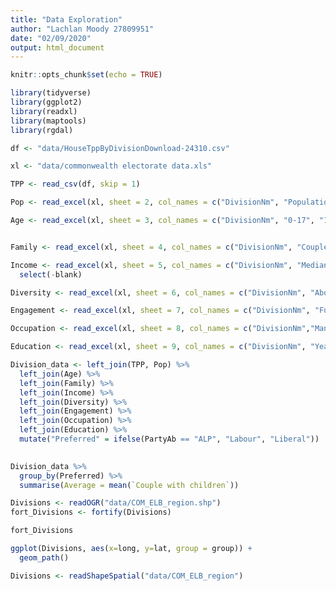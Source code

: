 ```yaml
---
title: "Data Exploration"
author: "Lachlan Moody 27809951"
date: "02/09/2020"
output: html_document
---
```


```r
knitr::opts_chunk$set(echo = TRUE)

library(tidyverse)
library(ggplot2)
library(readxl)
library(maptools)
library(rgdal)
```

```r
df <- "data/HouseTppByDivisionDownload-24310.csv"

xl <- "data/commonwealth electorate data.xls"

TPP <- read_csv(df, skip = 1)

Pop <- read_excel(xl, sheet = 2, col_names = c("DivisionNm", "Population"), skip = 7, n_max = 151)

Age <- read_excel(xl, sheet = 3, col_names = c("DivisionNm", "0-17", "18-34", "35-49", "50-64", "65-79", "80+"), skip = 7, n_max = 151)


Family <- read_excel(xl, sheet = 4, col_names = c("DivisionNm", "Couple without children", "Couple with children", "One parent family", "Other family"), skip = 7, n_max = 151)

Income <- read_excel(xl, sheet = 5, col_names = c("DivisionNm", "Median weekly household income", "Median weekly rent", "Medain monthly mortgage repayments", "blank", "Owned outright", "Owned with a mortgage", "Rented", "Other tenure type", "Tenure type not stated"), skip = 8, n_max = 151) %>%
  select(-blank)

Diversity <- read_excel(xl, sheet = 6, col_names = c("DivisionNm", "Aboriginal/TSI", "Overseas", "Recent Migrant", "LOTE spoken at home"), skip = 7, n_max = 151)

Engagement <- read_excel(xl, sheet = 7, col_names = c("DivisionNm", "Fully engaged", "Partially engaged", "At least partially engaged", "Not engaged", "Engagement status undertermined"), skip = 7, n_max = 151)

Occupation <- read_excel(xl, sheet = 8, col_names = c("DivisionNm","Managers",	"Professionals",	"Technicians and Trades Workers",	"Community and Personal Service Workers",	"Clerical and Administrative Workers",	"Sales Workers",	"Machinery Operators and Drivers",	"Labourers",	"Inadequately described",	"Not stated"), skip = 7, n_max = 151)

Education <- read_excel(xl, sheet = 9, col_names = c("DivisionNm", "Year 12 equivalent", "Cert III or higher"), skip = 7, n_max = 151)

Division_data <- left_join(TPP, Pop) %>%
  left_join(Age) %>%
  left_join(Family) %>%
  left_join(Income) %>%
  left_join(Diversity) %>%
  left_join(Engagement) %>%
  left_join(Occupation) %>%
  left_join(Education) %>%
  mutate("Preferred" = ifelse(PartyAb == "ALP", "Labour", "Liberal"))

         
Division_data %>%
  group_by(Preferred) %>%
  summarise(Average = mean(`Couple with children`))
```

```r
Divisions <- readOGR("data/COM_ELB_region.shp")
fort_Divisions <- fortify(Divisions)

fort_Divisions

ggplot(Divisions, aes(x=long, y=lat, group = group)) +
  geom_path()

Divisions <- readShapeSpatial("data/COM_ELB_region")
```

